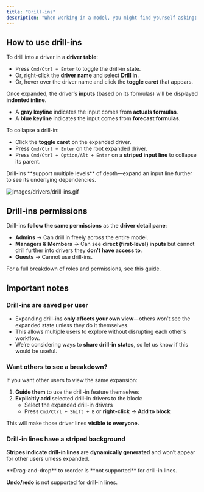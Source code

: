 ```yaml
---
title: "Drill-ins"
description: "When working in a model, you might find yourself asking: What contributes to this line? Where does this number come from? Drill-ins (currently in beta) allow you to explore these relationships, showing exactly how your numbers connect throughout your model."
---
```


## How to use drill-ins

To drill into a driver in a **driver table**:

- Press `Cmd/Ctrl + Enter` to toggle the drill-in state.
- Or, right-click the **driver name** and select **Drill in**.
- Or, hover over the driver name and click the **toggle caret** that appears.

Once expanded, the driver’s **inputs** (based on its formulas) will be displayed **indented inline**.

- A **gray keyline** indicates the input comes from **actuals formulas**.
- A **blue keyline** indicates the input comes from **forecast formulas**.

To collapse a drill-in:

- Click the **toggle caret** on the expanded driver.
- Press `Cmd/Ctrl + Enter` on the root expanded driver.
- Press `Cmd/Ctrl + Option/Alt + Enter` on a **striped input line** to collapse its parent.

<Check>
  Drill-ins **support multiple levels** of depth—expand an input line further to see its underlying dependencies.
</Check>

![images/drivers/drill-ins.gif](/images/drivers/drill-ins.gif)

## Drill-ins permissions

Drill-ins **follow the same permissions** as the **driver detail pane**:

- **Admins** → Can drill in freely across the entire model.
- **Managers & Members** → Can see **direct (first-level) inputs** but cannot drill further into drivers they **don’t have access to**.
- **Guests** → Cannot use drill-ins.

For a full breakdown of roles and permissions, see this guide.

## Important notes

### Drill-ins are saved per user

- Expanding drill-ins **only affects your own view**—others won’t see the expanded state unless they do it themselves.
- This allows multiple users to explore without disrupting each other’s workflow.
- We’re considering ways to **share drill-in states**, so let us know if this would be useful.

### Want others to see a breakdown?

If you want other users to view the same expansion:

1. **Guide them** to use the drill-in feature themselves
2. **Explicitly add** selected drill-in drivers to the block:
   - Select the expanded drill-in drivers
   - Press `Cmd/Ctrl + Shift + B` or **right-click** → **Add to block**

This will make those driver lines **visible to everyone.**

### Drill-in lines have a striped background

**Stripes indicate drill-in lines** are **dynamically generated** and won’t appear for other users unless expanded.

<Warning>
  **Drag-and-drop** to reorder is **not supported** for drill-in lines.

  **Undo/redo** is not supported for drill-in lines.
</Warning>